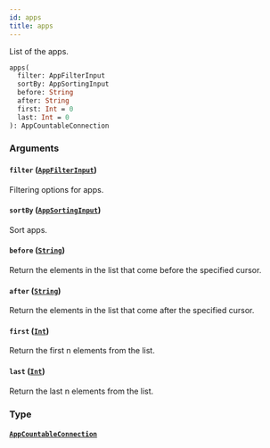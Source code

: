 ```yaml
---
id: apps
title: apps
---
```


List of the apps.

```graphql
apps(
  filter: AppFilterInput
  sortBy: AppSortingInput
  before: String
  after: String
  first: Int = 0
  last: Int = 0
): AppCountableConnection

```

### Arguments

#### `filter` ([`AppFilterInput`](/developer/api-reference/inputs/app-filter-input.mdx))

Filtering options for apps.

#### `sortBy` ([`AppSortingInput`](/developer/api-reference/inputs/app-sorting-input.mdx))

Sort apps.

#### `before` ([`String`](/developer/api-reference/scalars/string.mdx))

Return the elements in the list that come before the specified cursor.

#### `after` ([`String`](/developer/api-reference/scalars/string.mdx))

Return the elements in the list that come after the specified cursor.

#### `first` ([`Int`](/developer/api-reference/scalars/int.mdx))

Return the first n elements from the list.

#### `last` ([`Int`](/developer/api-reference/scalars/int.mdx))

Return the last n elements from the list.

### Type

#### [`AppCountableConnection`](/developer/api-reference/objects/app-countable-connection.mdx)
